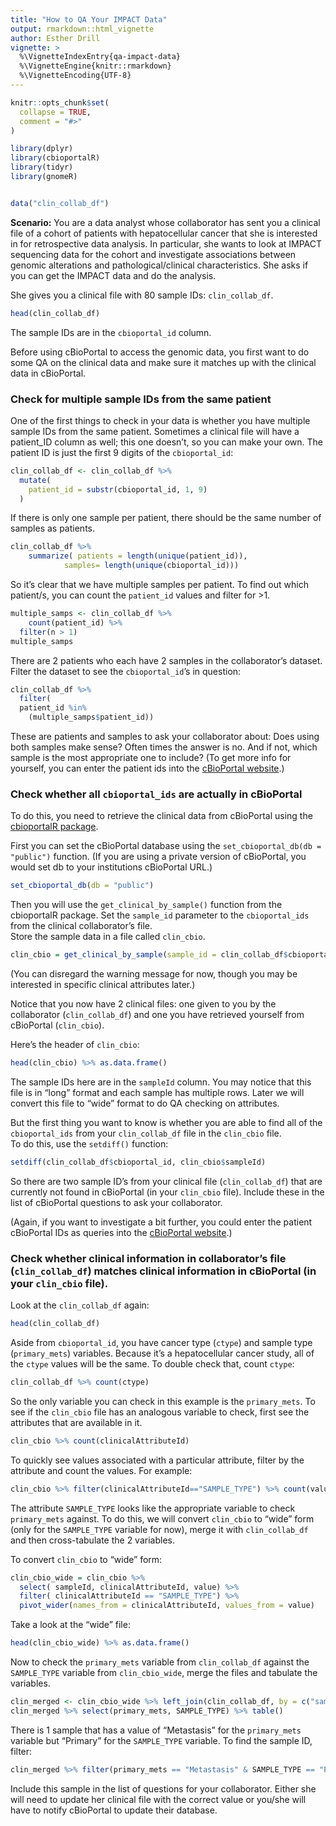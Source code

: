 ```yaml
---
title: "How to QA Your IMPACT Data"
output: rmarkdown::html_vignette
author: Esther Drill
vignette: >
  %\VignetteIndexEntry{qa-impact-data}
  %\VignetteEngine{knitr::rmarkdown}
  %\VignetteEncoding{UTF-8}
---
```


```r
knitr::opts_chunk$set(
  collapse = TRUE,
  comment = "#>"
)

```


```r

library(dplyr)
library(cbioportalR)
library(tidyr)
library(gnomeR)


data("clin_collab_df")
```


**Scenario:** You are a data analyst whose collaborator has sent you a clinical file of a cohort of patients with hepatocellular cancer that she is interested in for retrospective data analysis. In particular, she wants to look at IMPACT sequencing data for the cohort and investigate associations between genomic alterations and pathological/clinical characteristics. She asks if you can get the IMPACT data and do the analysis.

She gives you a clinical file with 80 sample IDs: `clin_collab_df`. 

```r
head(clin_collab_df)
```

The sample IDs are in the `cbioportal_id` column.

Before using cBioPortal to access the genomic data, you first want to do some QA on the clinical data and make sure it matches up with the clinical data in cBioPortal.


### Check for multiple sample IDs from the same patient

One of the first things to check in your data is whether you have multiple sample IDs from the same patient. Sometimes a clinical file will have a patient_ID column as well; this one doesn't, so you can make your own. The patient ID is just the first 9 digits of the `cbioportal_id`:

```r

clin_collab_df <- clin_collab_df %>%
  mutate(
    patient_id = substr(cbioportal_id, 1, 9)
  )
```

If there is only one sample per patient, there should be the same number of samples as patients.

<!-- Karissa - This may be unnecessary? -->
```r
clin_collab_df %>%
    summarize( patients = length(unique(patient_id)),
            samples= length(unique(cbioportal_id))) 
```

So it's clear that we have multiple samples per patient. To find out which patient/s, you can count the `patient_id` values and filter for >1.

```r
multiple_samps <- clin_collab_df %>%
    count(patient_id) %>%
  filter(n > 1)
multiple_samps
```

There are 2 patients who each have 2 samples in the collaborator's dataset. 
Filter the dataset to see the `cbioportal_id`'s in question:  
```r

clin_collab_df %>% 
  filter(
  patient_id %in% 
    (multiple_samps$patient_id))

```


These are patients and samples to ask your collaborator about: Does using both samples make sense? Often times the answer is no. And if not, which sample is the most appropriate one to include? 
(To get more info for yourself, you can enter the patient ids into the [cBioPortal website](https://www.cbioportal.org/).)


### Check whether all `cbioportal_ids` are actually in cBioPortal

To do this, you need to retrieve the clinical data from cBioPortal using the [cbioportalR package](https://www.karissawhiting.com/cbioportalR/).  

First you can set the cBioPortal database using the `set_cbioportal_db(db = "public")` function. (If you are using a private version of cBioPortal, you would set db to your institutions cBioPortal URL.) 

```r

set_cbioportal_db(db = "public")

```


Then you will use the `get_clinical_by_sample()` function from the cbioportalR package. Set the `sample_id` parameter to the `cbioportal_ids` from the clinical collaborator's file.  
Store the sample data in a file called `clin_cbio`. 

```r

clin_cbio = get_clinical_by_sample(sample_id = clin_collab_df$cbioportal_id) 

```

(You can disregard the warning message for now, though you may be interested in specific clinical attributes later.)

Notice that you now have 2 clinical files: one given to you by the collaborator (`clin_collab_df`) and one you have retrieved yourself from cBioPortal (`clin_cbio`). 

Here's the header of `clin_cbio`:

```r
head(clin_cbio) %>% as.data.frame()
```


The sample IDs here are in the `sampleId` column.
You may notice that this file is in "long" format and each sample has multiple rows. Later we will convert this file to "wide" format to do QA checking on attributes.


But the first thing you want to know is whether you are able to find all of the `cbioportal_ids` from your `clin_collab_df` file in the `clin_cbio` file.  
To do this, use the `setdiff()` function:

```r

setdiff(clin_collab_df$cbioportal_id, clin_cbio$sampleId)

```

So there are two sample ID's from your clinical file (`clin_collab_df`) that are currently not found in cBioPortal (in your `clin_cbio` file). 
Include these in the list of cBioPortal questions to ask your collaborator.

(Again, if you want to investigate a bit further, you could enter the patient cBioPortal IDs as queries into the [cBioPortal website](https://www.cbioportal.org/).)

### Check whether clinical information in collaborator's file (`clin_collab_df`) matches clinical information in cBioPortal (in your `clin_cbio` file).

Look at the `clin_collab_df` again:

```r
head(clin_collab_df)
```

Aside from `cbioportal_id`, you have cancer type (`ctype`) and sample type (`primary_mets`) variables.
Because it's a hepatocellular cancer study, all of the `ctype` values will be the same. To double check that, count `ctype`:

```r
clin_collab_df %>% count(ctype)
```

So the only variable you can check in this example is the `primary_mets`. To see if the `clin_cbio` file has an analogous variable to check, first see the attributes that are available in it.

```r
clin_cbio %>% count(clinicalAttributeId)
```

To quickly see values associated with a particular attribute, filter by the attribute and count the values. For example:
```r
clin_cbio %>% filter(clinicalAttributeId=="SAMPLE_TYPE") %>% count(value)
```

The attribute `SAMPLE_TYPE` looks like the appropriate variable to check `primary_mets` against. To do this, we will convert `clin_cbio` to "wide" form (only for the `SAMPLE_TYPE` variable for now), merge it with `clin_collab_df` and then cross-tabulate the 2 variables.

To convert `clin_cbio` to "wide" form:

```r

clin_cbio_wide = clin_cbio %>% 
  select( sampleId, clinicalAttributeId, value) %>%
  filter( clinicalAttributeId == "SAMPLE_TYPE") %>% 
  pivot_wider(names_from = clinicalAttributeId, values_from = value)
```

Take a look at the "wide" file:
```r
head(clin_cbio_wide) %>% as.data.frame()
```

Now to check the `primary_mets` variable from `clin_collab_df` against the `SAMPLE_TYPE` variable from `clin_cbio_wide`, merge the files and tabulate the variables. 

```r
clin_merged <- clin_cbio_wide %>% left_join(clin_collab_df, by = c("sampleId" = "cbioportal_id")) 
clin_merged %>% select(primary_mets, SAMPLE_TYPE) %>% table()
```

There is 1 sample that has a value of "Metastasis" for the `primary_mets` variable but "Primary" for the `SAMPLE_TYPE` variable. To find the sample ID, filter:

```r
clin_merged %>% filter(primary_mets == "Metastasis" & SAMPLE_TYPE == "Primary")
```

Include this sample in the list of questions for your collaborator. Either she will need to update her clinical file with the correct value or you/she will have to notify cBioPortal to update their database.


